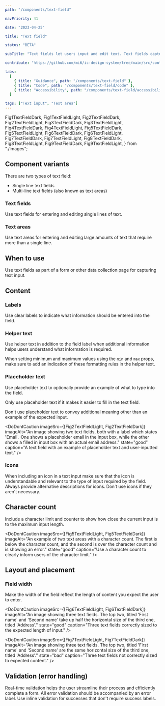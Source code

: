 ```yaml
---
path: "/components/text-field"

navPriority: 41

date: "2023-04-25"

title: "Text field"

status: "BETA"

subTitle: "Text fields let users input and edit text. Text fields capture a single line of text and text areas capture multiple lines of text."

contribute: "https://github.com/mi6/ic-design-system/tree/main/src/content/structured/components/text-field"

tabs:
  [
    { title: "Guidance", path: "/components/text-field" },
    { title: "Code", path: "/components/text-field/code" },
    { title: "Accessibility", path: "/components/text-field/accessibility" },
  ]

tags: ["Text input", "Text area"]
---
```


  Fig1TextFieldDark,
  Fig1TextFieldLight,
  Fig2TextFieldDark,
  Fig2TextFieldLight,
  Fig3TextFieldDark,
  Fig3TextFieldLight,
  Fig4TextFieldDark,
  Fig4TextFieldLight,
  Fig5TextFieldDark,
  Fig5TextFieldLight,
  Fig6TextFieldDark,
  Fig6TextFieldLight,
  Fig7TextFieldDark,
  Fig7TextFieldLight,
  Fig8TextFieldDark,
  Fig8TextFieldLight,
  Fig9TextFieldDark,
  Fig9TextFieldLight,
} from "./images";

## Component variants

There are two types of text field:

- Single line text fields
- Multi-line text fields (also known as text areas)

### Text fields

Use text fields for entering and editing single lines of text.

<ComponentPreview>
  <IcTextField
    label="What is your favourite coffee?"
    placeholder="Please enter…"
    helperText="Such as Arabica, Robusta or Liberica"
  />
</ComponentPreview>

### Text areas

Use text areas for entering and editing large amounts of text that require more than a single line.

<ComponentPreview>
  <IcTextField
    rows="6"
    label="What is your favourite coffee?"
    placeholder="Please enter…"
    helperText="Such as Arabica, Robusta or Liberica"
  />
</ComponentPreview>

## When to use

Use text fields as part of a form or other data collection page for capturing text input.

## Content

### Labels

Use clear labels to indicate what information should be entered into the field.

### Helper text

Use helper text in addition to the field label when additional information helps users understand what information is required.

<DoubleDoDontCaution>
  <DoDontCaution
    imageSrc={[Fig1TextFieldLight, Fig1TextFieldDark]}
    imageAlt="A text field component with a label and helper text."
    state="good"
    caption="A text field with helper text."
  />
</DoubleDoDontCaution>

When setting minimum and maximum values using the `min` and `max` props, make sure to add an indication of these formatting rules in the helper text.

### Placeholder text

Use placeholder text to optionally provide an example of what to type into the field.

Only use placeholder text if it makes it easier to fill in the text field.

Don't use placeholder text to convey additional meaning other than an example of the expected input.

<DoDontCaution
  imageSrc={[Fig2TextFieldLight, Fig2TextFieldDark]}
  imageAlt="An image showing two text fields, both with a label which states 'Email'. One shows a placeholder email in the input box, while the other shows a filled in input box with an actual email address."
  state="good"
  caption="A text field with an example of placeholder text and user-inputted text."
/>

### Icons

When including an icon in a text input make sure that the icon is understandable and relevant to the type of input required by the field. Always provide alternative descriptions for icons. Don't use icons if they aren't necessary.

<DoubleDoDontCaution>
  <DoDontCaution
    imageSrc={[Fig3TextFieldLight, Fig3TextFieldDark]}
    imageAlt="An image showing two text fields. The top one titled 'Username' features an icon of a person, and the field titled 'Password' features an icon of a lock."
    state="good"
    caption="Use understandable visual icons to add clarity to the field and draw attention."
  />
  <DoDontCaution
    imageSrc={[Fig4TextFieldLight, Fig4TextFieldDark]}
    imageAlt="An image showing two text fields. The top one titled 'Username' features an icon of a telephone, and the field titled 'Password' features an icon of a dog paw."
    state="bad"
    caption="Incorrect use of icons can cause confusion."
  />
</DoubleDoDontCaution>

## Character count

Include a character limit and counter to show how close the current input is to the maximum input length.

<DoDontCaution
  imageSrc={[Fig5TextFieldLight, Fig5TextFieldDark]}
  imageAlt="An example of two text areas with a character count. The first is below the character count, and the second is over the character count and is showing an error."
  state="good"
  caption="Use a character count to clearly inform users of the character limit."
/>

## Layout and placement

### Field width

Make the width of the field reflect the length of content you expect the user to enter.

<DoDontCaution
  imageSrc={[Fig6TextFieldLight, Fig6TextFieldDark]}
  imageAlt="An image showing three text fields. The top two, titled 'First name' and 'Second name' take up half the horizontal size of the third one, titled 'Address'."
  state="good"
  caption="Three text fields correctly sized to the expected length of input."
/>

<DoDontCaution
  imageSrc={[Fig7TextFieldLight, Fig7TextFieldDark]}
  imageAlt="An image showing three text fields. The top two, titled 'First name' and 'Second name' are the same horizontal size of the third one, titled 'Address'."
  state="bad"
  caption="Three text fields not correctly sized to expected content."
/>

## Validation (error handling)

Real-time validation helps the user streamline their process and efficiently complete a form. All error validation should be accompanied by an error label. Use inline validation for successes that don't require success labels.

<DoubleDoDontCaution>
  <DoDontCaution
    imageSrc={[Fig8TextFieldLight, Fig8TextFieldDark]}
    imageAlt="An image showing three different text fields with different validation states. The first one shows an success validation message. The second one shows a warning validation message. The third one shows an error validation message."
    state="good"
    caption="Text fields showing the three different validation states."
  />
  <DoDontCaution
    imageSrc={[Fig9TextFieldLight, Fig9TextFieldDark]}
    imageAlt="A text field labelled 'Favourite hot drink', with a green tick icon within the input field to show the successful validation state."
    state="good"
    caption="Use inline validation for successes that don't require success labels."
  />
</DoubleDoDontCaution>
